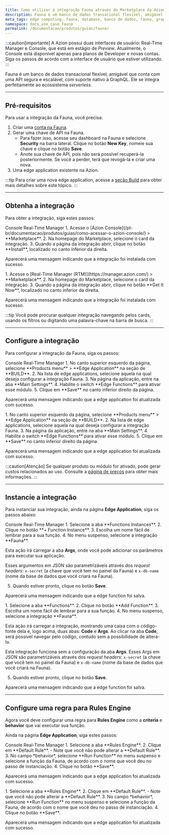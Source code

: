 ```yaml
---
title: Como utilizar a integração Fauna através do Marketplace da Azion
description: Fauna é um banco de dados transacional flexível, amigável e que vem como uma API segura e escalável com suporte nativo à GraphQL.
meta_tags: edge computing, fauna, database, banco de dados, fauna, graphql
namespace: docs_use_case_fauna
permalink: /documentacao/produtos/guias/fauna/
---
```



:::caution[importante]
A Azion possui duas interfaces de usuário: Real-Time Manager e Console, que está em estágio de *Preview*. Atualmente, o Console está disponível apenas para planos de Developer e novas contas. Siga os passos de acordo com a interface de usuário que estiver utilizando.
:::

Fauna é um banco de dados transacional flexível, amigável que conta com uma API segura e escalável, com suporte nativo à GraphQL. Ele se integra perfeitamente ao ecossistema *serverless*.

---

## Pré-requisitos

Para usar a integração da Fauna, você precisa:

1. Criar uma [conta na Fauna](https://dashboard.fauna.com/accounts/register).
2. Gerar uma chave de API na Fauna.
    - Para fazer isso, acesse seu dashboard na Fauna e selecione **Security** na barra lateral. Clique no botão **New Key**, nomeie sua chave e clique no botão **Save**.
    - Anote sua chave de API, pois não será possível recuperá-la posteriormente. Se você a perder, terá que revogá-la e criar uma nova.
3. Uma edge application existente na Azion.

:::tip
Para criar uma nova edge application, acesse a [seção Build](/pt-br/documentacao/produtos/guias/build/criar-uma-aplicacao/) para obter mais detalhes sobre este tópico.
:::

---

## Obtenha a integração

Para obter a integração, siga estes passos:

<Tabs client:visible>
    <Fragment slot="tab.console">Console</Fragment>
    <Fragment slot="tab.rtm">Real-Time Manager</Fragment>

<Fragment slot="panel.console">
1. Acesse o [Azion Console](/pt-br/documentacao/produtos/guias/como-acessar-o-azion-console/) > **Marketplace**.
2. Na homepage do Marketplace, selecione o card da integração.
3. Quando a página da integração abrir, clique no botão **Install**, localizado no canto inferior da direita.

Aparecerá uma mensagem indicando que a integração foi instalada com sucesso.
</Fragment>

<Fragment slot="panel.rtm">
1. Acesse o [Real-Time Manager (RTM)](https://manager.azion.com/) > **Marketplace**.
2. Na homepage do Marketplace, selecione o card da integração.
3. Quando a página da integração abrir, clique no botão **Get It Now**, localizado no canto inferior da direita.

Aparecerá uma mensagem indicando que a integração foi instalada com sucesso.
</Fragment>

</Tabs>

:::tip
Você pode procurar qualquer integração navegando pelos cards, usando os filtros ou digitando uma palavra-chave na barra de busca.
:::

---

## Configure a integração

Para configurar a integração da Fauna, siga os passos:

<Tabs client:visible>
    <Fragment slot="tab.console">Console</Fragment>
    <Fragment slot="tab.rtm">Real-Time Manager</Fragment>

<Fragment slot="panel.console">
1. No canto superior esquerdo da página, selecione **Products menu** > **Edge Application** na seção de **BUILD**.
2. Na lista de edge applications, selecione aquela na qual deseja configurar a integração Fauna.
3. Na página da aplicação, entre na aba **Main Settings**.
4. Habilite o switch **Edge Functions** para ativar esse módulo.
5. Clique em **Save** no canto inferior direito da página.

Aparecerá uma mensagem indicando que a edge application foi atualizada com sucesso.
</Fragment>

<Fragment slot="panel.rtm">
1. No canto superior esquerdo da página, selecione **Products menu** > **Edge Application** na seção de **BUILD**.
2. Na lista de edge applications, selecione aquela na qual deseja configurar a integração Fauna.
3. Na página da aplicação, entre na aba **Main Settings**.
4. Habilite o switch **Edge Functions** para ativar esse módulo.
5. Clique em **Save** no canto inferior direito da página.

Aparecerá uma mensagem indicando que a edge application foi atualizada com sucesso.
</Fragment>

</Tabs>

:::caution[Atenção]
Se qualquer produto ou módulo for ativado, pode gerar custos relacionados ao uso. Consulte a [página de preços](/pt-br/documentacao/produtos/precos/) para obter mais informações.
:::

---

## Instancie a integração

Para instanciar sua integração, ainda na página **Edge Application**, siga os passos abaixo:

<Tabs client:visible>
    <Fragment slot="tab.console">Console</Fragment>
    <Fragment slot="tab.rtm">Real-Time Manager</Fragment>

<Fragment slot="panel.console">
1. Selecione a aba **Functions Instances**.
2. Clique no botão **+ Function Instance**.
3. Escolha um nome fácil de lembrar para a sua função.
4. No menu suspenso, selecione a integração **Fauna**.

Esta ação irá carregar a aba **Args**, onde você pode adicionar os parâmetros para executar sua aplicação.

Esses argumentos em JSON são parametrizáveis através dos *request headers*: `x-secret` (a chave que você tem no painel da Fauna) e `x-db-name` (nome da base de dados que você criará na Fauna).

5. Quando estiver pronto, clique no botão **Save**.

Aparecerá uma mensagem indicando que a edge function foi salva.
</Fragment>

<Fragment slot="panel.rtm">
1. Selecione a aba **Functions**.
2. Clique no botão **Add Function**.
3. Escolha um nome fácil de lembrar para a sua função.
4. No menu suspenso, selecione a integração **Fauna**.

Esta ação irá carregar a integração, mostrando uma caixa com o código-fonte dela e, logo acima, duas abas: **Code** e **Args**. Ao clicar na aba **Code**, será possível navegar pelo código, contudo sem a possibilidade de alterá-lo. 

Esta integração funciona sem a configuração da aba **Args**. Esses Args em JSON são parametrizáveis através dos *request headers*: `x-secret` (a chave que você tem no painel da Fauna) e `x-db-name` (nome da base de dados que você criará na Fauna).

5. Quando estiver pronto, clique no botão **Save**.

Aparecerá uma mensagem indicando que a edge function foi salva.
</Fragment>

</Tabs>

---

## Configure uma regra para Rules Engine

Agora você deve configurar uma regra para **Rules Engine** como a **criteria** e **behavior** que vai executar sua função.

Ainda na página **Edge Application**, siga estes passos:

<Tabs client:visible>
    <Fragment slot="tab.console">Console</Fragment>
    <Fragment slot="tab.rtm">Real-Time Manager</Fragment>

<Fragment slot="panel.console">
1. Selecione a aba **Rules Engine**.
2. Clique em **Default Rule**.
    - Note que você não pode alterar a **Default Rule**.
3. No campo *behavior*, selecione **Run Function** no menu suspenso e selecione a função da Fauna, de acordo com o nome que você deu no passo de instanciação.
4. Clique no botão **Save**.

Aparecerá uma mensagem indicando que a edge application foi atualizada com sucesso.
</Fragment>

<Fragment slot="panel.rtm">
1. Selecione a aba **Rules Engine**.
2. Clique em **Default Rule**.
    - Note que você não pode alterar a **Default Rule**.
3. No campo *behavior*, selecione **Run Function** no menu suspenso e selecione a função da Fauna, de acordo com o nome que você deu no passo de instanciação.
4. Clique no botão **Save**.

Aparecerá uma mensagem indicando que a edge application foi atualizada com sucesso.
</Fragment>

</Tabs>